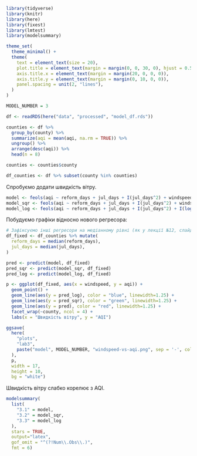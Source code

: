```r
library(tidyverse)
library(knitr)
library(here)
library(fixest)
library(lmtest)
library(modelsummary)

theme_set(
  theme_minimal() +
  theme(
    text = element_text(size = 20),
    plot.title = element_text(margin = margin(0, 0, 30, 0), hjust = 0.5),
    axis.title.x = element_text(margin = margin(20, 0, 0, 0)),
    axis.title.y = element_text(margin = margin(0, 10, 0, 0)),
    panel.spacing = unit(2, "lines"),
  )
)

MODEL_NUMBER = 3

df <- readRDS(here("data", "processed", "model_df.rds"))

counties <- df %>%
  group_by(county) %>%
  summarize(aqi = mean(aqi, na.rm = TRUE)) %>%
  ungroup() %>%
  arrange(desc(aqi)) %>%
  head(n = 8)

counties <- counties$county

df_counties <- df %>% subset(county %in% counties)
```

Спробуємо додати швидкість вітру.

```r
model <- feols(aqi ~ reform_days + jul_days + I(jul_days^2) + windspeed | county, data = df)
model_sqr <- feols(aqi ~ reform_days + jul_days + I(jul_days^2) + windspeed + I(windspeed^2) | county, data = df)
model_log <- feols(aqi ~ reform_days + jul_days + I(jul_days^2) + I(log(windspeed)) | county, data = df)
```

Побудуємо графіки відносно нового регресора:

```r
# Зафіксуємо інші регресори на медіанному рівні (як у лекції №12, слайд 84)
df_fixed <- df_counties %>% mutate(
  reform_days = median(reform_days),
  jul_days = median(jul_days),
)

pred <- predict(model, df_fixed)
pred_sqr <- predict(model_sqr, df_fixed)
pred_log <- predict(model_log, df_fixed)

p <- ggplot(df_fixed, aes(x = windspeed, y = aqi)) +
  geom_point() +
  geom_line(aes(y = pred_log), color = "blue", linewidth=1.25) +
  geom_line(aes(y = pred_sqr), color = "green", linewidth=1.25) +
  geom_line(aes(y = pred), color = "red", linewidth=1.25) +
  facet_wrap(~county, ncol = 4) +
  labs(x = "Швидкість вітру", y = "AQI")

ggsave(
  here(
    "plots",
    "lab3",
    paste("model", MODEL_NUMBER, "windspeed-vs-aqi.png", sep = '-', collapse = '')
  ),
  p,
  width = 17,
  height = 10,
  bg = "white")
```

Швидкість вітру слабко корелює з AQI.

```r
modelsummary(
  list(
    "3.1" = model,
    "3.2" = model_sqr,
    "3.3" = model_log
  ),
  stars = TRUE,
  output="latex",
  gof_omit = "^(?!Num\\.Obs\\.)",
  fmt = 6)
```
